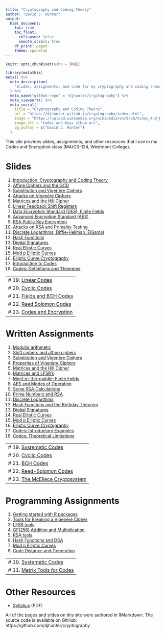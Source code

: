 ```yaml
---
title: "Cryptography and Coding Theory"
author: "David J. Hunter"
output:
  html_document:
    toc: true
    toc_float:
      collapsed: false
      smooth_scroll: true
    df_print: paged
    theme: spacelab
---
```


```r
knitr::opts_chunk$set(echo = TRUE)
```

```r
library(metathis)
meta() %>%
  meta_description(
    "Slides, assignments, and code for my cryptography and coding theory class."
  ) %>%
  meta_name("github-repo" = "djhunter/cryptography") %>%
  meta_viewport() %>%
  meta_social(
    title = "Cryptography and Coding Theory",
    url = "https://djhunter.github.io/cryptography/index.html",
    image = "https://upload.wikimedia.org/wikipedia/en/5/5b/Codes_And_Keys_Death_Cab_For_Cutie.jpg",
    image_alt = "Codes and Keys album art",
    og_author = c("David J. Hunter")
  )
```

This site provides slides, assignments, and other resources that I use in my Codes and Encryption class (MA/CS-124, Westmont College).

# Slides 

1. [Introduction: Cryptography and Coding Theory](slides/01intro_crypto.html) 
2. [Affine Ciphers and the GCD](slides/02affine_ciphers.html) 
3. [Substitution and Vigenère Ciphers](slides/03vigenere_ciphers.html)
4. [Attacks on Vigenère Ciphers](slides/04vigenere_attacks.html)
5. [Matrices and the Hill Cipher](slides/05matrix_hill.html)
6. [Linear Feedback Shift Registers](slides/06lfsr.html)
7. [Data Encryption Standard (DES); Finite Fields](slides/07desaes1.html)
8. [Advanced Encryption Standard (AES)](slides/08desaes2.html)
9. [RSA Public Key Encryption](slides/09rsa1.html)
10. [Attacks on RSA and Primality Testing](slides/10rsa2.html)
11. [Discrete Logarithms, Diffie-Hellman, ElGamal](slides/11discrete_logs.html)
12. [Hash Functions](slides/12hash_functions.html)
13. [Digital Signatures](slides/13digital_sigs.html)
14. [Real Elliptic Curves](slides/14elliptic_curves1.html)
15. [Mod p Elliptic Curves](slides/15elliptic_curves2.html)
16. [Elliptic Curve Cryptography](slides/16elliptic_curves3.html)
17. [Introduction to Codes](slides/17codes1.html)
18. [Codes: Definitions and Theorems](slides/18codes2.html)

---
# 19. [Linear Codes](slides/19codes3.html)
# 20. [Cyclic Codes](slides/20codes4.html)
# 21. [Fields and BCH Codes](slides/21codes5.html)
# 22. [Reed Solomon Codes](slides/22codes6.html)
# 23. [Codes and Encryption](slides/23codes7.html)
---

# Written Assignments

1. [Modular arithmetic](assignments/01modding.html)
2. [Shift ciphers and affine ciphers](assignments/02shiftaffine.html)
3. [Substitution and Vigenère Ciphers](assignments/03subciphers.html)
4. [Properties of Vigenère Ciphers](assignments/04vigenere.html)
5. [Matrices and the Hill Cipher](assignments/05mathill.html)
6. [Matrices and LFSR's](assignments/06matlfsr.html)
7. [Meet-in-the-middle; Finite Fields](assignments/07mitmff.html)
8. [AES and Modes of Operation](assignments/08aesmodes.html)
9. [Some RSA Calculations](assignments/09rsacalc.html)
10. [Prime Numbers and RSA](assignments/10primes.html)
11. [Discrete Logarithms](assignments/11dlogs.html)
12. [Hash Functions and the Birthday Theorem](assignments/12hash.html)
13. [Digital Signatures](assignments/13sigs.html)
14. [Real Elliptic Curves](assignments/14real_ell.html)
15. [Mod p Elliptic Curves](assignments/15modp_ell.html)
16. [Elliptic Curve Cryptography](assignments/16ec_crypto.html)
17. [Codes: Introductory Examples](assignments/17introcodes.html)
18. [Codes: Theoretical Limitations](assignments/18codelimits.html)

---
# 19. [Systematic Codes](assignments/19systematic.html)
# 20. [Cyclic Codes](assignments/20cyclic.html)
# 21. [BCH Codes](assignments/21bch.html)
# 22. [Reed-Solomon Codes](assignments/22reedsolomon.html)
# 23. [The McEliece Cryptosystem](assignments/23mceliece.html)
---

# Programming Assignments

1. [Getting started with R packages](programming/01affine.html)
2. [Tools for Breaking a Vigenère Cipher](programming/02vigbreak.html)
3. [LFSR tools](programming/03mathillotp.html)
4. [GF(256) Addition and Multiplication](programming/04gf256.html)
5. [RSA tools](programming/05rsa.html)
6. [Hash Functions and DSA](programming/06hash.html)
7. [Mod p Elliptic Curves](programming/07modp_ell.html)
8. [Code Distance and Generation](programming/08code_tools1.html)

---
# 10. [Systematic Codes](programming/10code_tools2.html)
# 11. [Matrix Tools for Codes](programming/11code_tools3.html)
---

# Other Resources

- [Syllabus](syllabus/macs124hunterF22.pdf) (PDF)

All of the pages and slides on this site were authored in RMarkdown. The source code is available on GitHub: https://github.com/djhunter/cryptography

